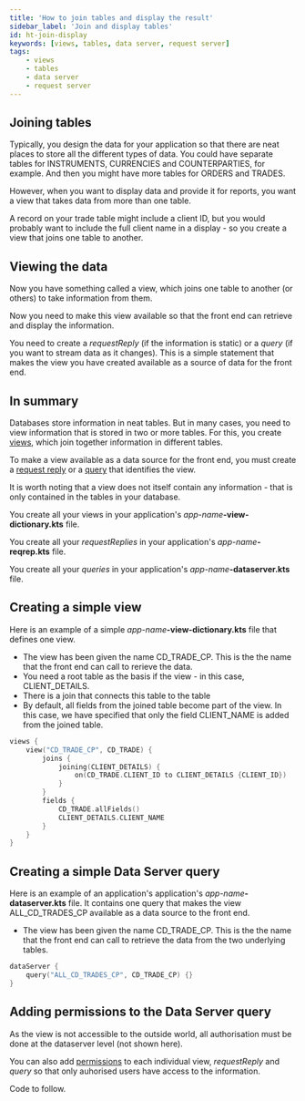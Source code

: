 ```yaml
---
title: 'How to join tables and display the result'
sidebar_label: 'Join and display tables'
id: ht-join-display
keywords: [views, tables, data server, request server]
tags:
    - views
    - tables
    - data server
    - request server
---
```






## Joining tables
Typically, you design the data for your application so that there are neat places to store all the different types of data. You could have separate tables for INSTRUMENTS, CURRENCIES and COUNTERPARTIES, for example. And then you might have more tables for ORDERS and TRADES.

However, when you want to display data and provide it for reports, you want a view that takes data from more than one table.

A record on your trade table might include a client ID, but you would probably want to include the full client name in a display - so you create a view that joins one table to another.

## Viewing the data
Now you have something called a view, which joins one table to another (or others) to take information from them.

Now you need to make this view available so that the front end can retrieve and display the information. 

You need to create a *requestReply* (if the information is static) or a *query* (if you want to stream data as it changes). This is a simple statement that makes the view you have created available as a source of data for the front end.

## In summary
Databases store information in neat tables. But in many cases, you need to view information that is stored in two or more tables. For this, you create [views](/database/fields-tables-views/views/), which join together information in different tables.

To make a view available as a data source for the front end, you must create a [request reply](/server/request-server/basics/) or a [query](/server/data-server/basics/) that identifies the view.

It is worth noting that a view does not itself contain any information - that is only contained in the tables in your database.

You create all your views in your application's _app-name_**-view-dictionary.kts** file.

You create all your _requestReplies_ in your application's _app-name_**-reqrep.kts** file.

You create all your _queries_ in your application's _app-name_**-dataserver.kts** file.

## Creating a simple view
Here is an example of a simple  _app-name_**-view-dictionary.kts** file that defines one view.

- The view has been given the name CD_TRADE_CP. This is the the name that the front end can call to rerieve the data.
- You need a root table as the basis if the view - in this case, CLIENT_DETAILS.
- There is a join that connects this table to the table 
- By default, all fields from the joined table become part of the view. In this case, we have specified that only the field CLIENT_NAME is added from the joined table.

```kotlin
views {
    view("CD_TRADE_CP", CD_TRADE) {
        joins {
            joining(CLIENT_DETAILS) {
                on(CD_TRADE.CLIENT_ID to CLIENT_DETAILS {CLIENT_ID})
            }
        }
        fields {
            CD_TRADE.allFields()
            CLIENT_DETAILS.CLIENT_NAME
        }
    }
}
```

## Creating a simple Data Server query

Here is an example of an application's application's _app-name_**-dataserver.kts** file. It contains one query that makes the view ALL_CD_TRADES_CP available as a data source to the front end.

- The view has been given the name CD_TRADE_CP. This is the the name that the front end can call to retrieve the data from the two underlying tables.

```kotlin
dataServer {
    query("ALL_CD_TRADES_CP", CD_TRADE_CP) {}
}
```

## Adding permissions to the Data Server query

As the view is not accessible to the outside world, all authorisation must be done at the dataserver level (not shown here).

You can also add [permissions](/how-to/ht-auth/) to each individual view, _requestReply_ and _query_ so that only auhorised users have access to the information.

Code to follow.
